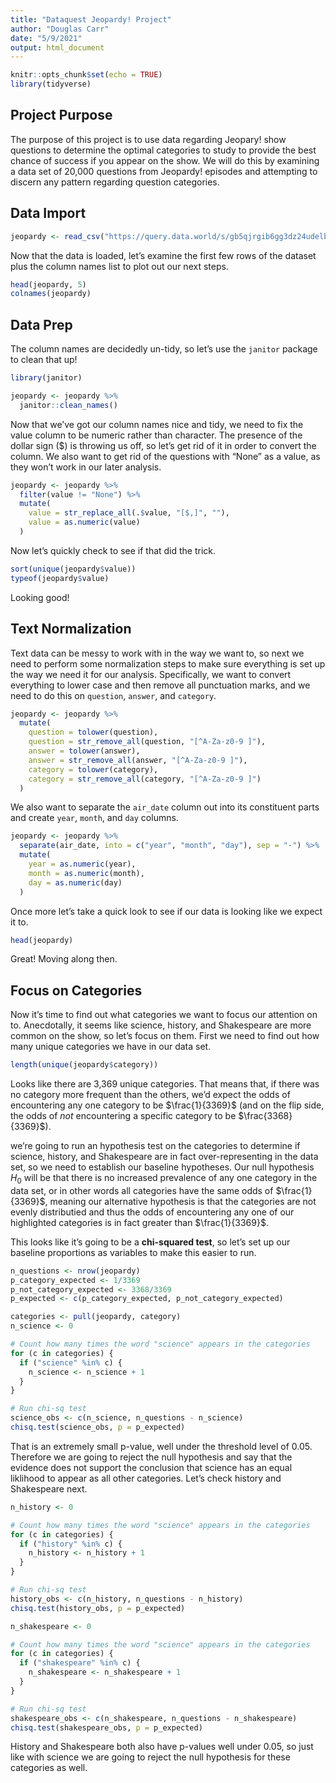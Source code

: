 ```yaml
---
title: "Dataquest Jeopardy! Project"
author: "Douglas Carr"
date: "5/9/2021"
output: html_document
---
```


```r
knitr::opts_chunk$set(echo = TRUE)
library(tidyverse)
```

## Project Purpose

The purpose of this project is to use data regarding Jeopary! show questions to determine the optimal categories to study to provide the best chance of success if you appear on the show.  We will do this by examining a data set of 20,000 questions from Jeopardy! episodes and attempting to discern any pattern regarding question categories.

## Data Import

```r
jeopardy <- read_csv("https://query.data.world/s/gb5qjrgib6gg3dz24udelbh7jqmpjt")
```

Now that the data is loaded, let's examine the first few rows of the dataset plus the column names list to plot out our next steps.

```r
head(jeopardy, 5)
colnames(jeopardy)
```

## Data Prep

The column names are decidedly un-tidy, so let's use the `janitor` package to clean that up!

```r
library(janitor)
```

```r
jeopardy <- jeopardy %>%
  janitor::clean_names()
```

Now that we've got our column names nice and tidy, we need to fix the value column to be numeric rather than character. The presence of the dollar sign ($) is throwing us off, so let's get rid of it in order to convert the column. We also want to get rid of the questions with "None" as a value, as they won't work in our later analysis.

```r
jeopardy <- jeopardy %>%
  filter(value != "None") %>%
  mutate(
    value = str_replace_all(.$value, "[$,]", ""),
    value = as.numeric(value)
  )
```

Now let's quickly check to see if that did the trick.

```r
sort(unique(jeopardy$value))
typeof(jeopardy$value)
```

Looking good!

## Text Normalization

Text data can be messy to work with in the way we want to, so next we need to perform some normalization steps to make sure everything is set up the way we need it for our analysis. Specifically, we want to convert everything to lower case and then remove all punctuation marks, and we need to do this on `question`, `answer`, and `category`.

```r
jeopardy <- jeopardy %>%
  mutate(
    question = tolower(question),
    question = str_remove_all(question, "[^A-Za-z0-9 ]"),
    answer = tolower(answer),
    answer = str_remove_all(answer, "[^A-Za-z0-9 ]"),
    category = tolower(category),
    category = str_remove_all(category, "[^A-Za-z0-9 ]")
  )
```

We also want to separate the `air_date` column out into its constituent parts and create `year`, `month`, and `day` columns.

```r
jeopardy <- jeopardy %>%
  separate(air_date, into = c("year", "month", "day"), sep = "-") %>%
  mutate(
    year = as.numeric(year),
    month = as.numeric(month),
    day = as.numeric(day)
  )
```

Once more let's take a quick look to see if our data is looking like we expect it to.

```r
head(jeopardy)
```

Great! Moving along then.

## Focus on Categories

Now it's time to find out what categories we want to focus our attention on to. Anecdotally, it seems like science, history, and Shakespeare are more common on the show, so let's focus on them. First we need to find out how many unique categories we have in our data set.

```r
length(unique(jeopardy$category))
```

Looks like there are 3,369 unique categories. That means that, if there was no category more frequent than the others, we'd expect the odds of encountering any one category to be $\frac{1}{3369}$ (and on the flip side, the odds of *not* encountering a specific category to be $\frac{3368}{3369}$).

we're going to run an hypothesis test on the categories to determine if science, history, and Shakespeare are in fact over-representing in the data set, so we need to establish our baseline hypotheses. Our null hypothesis $H_{0}$ will be that there is no increased prevalence of any one category in the data set, or in other words all categories have the same odds of $\frac{1}{3369}$, meaning our alternative hypothesis is that the categories are not evenly distributied and thus the odds of encountering any one of our highlighted categories is in fact greater than $\frac{1}{3369}$.

This looks like it's going to be a **chi-squared test**, so let's set up our baseline proportions as variables to make this easier to run.

```r
n_questions <- nrow(jeopardy)
p_category_expected <- 1/3369
p_not_category_expected <- 3368/3369
p_expected <- c(p_category_expected, p_not_category_expected)
```

```r
categories <- pull(jeopardy, category)
n_science <- 0

# Count how many times the word "science" appears in the categories
for (c in categories) {
  if ("science" %in% c) {
    n_science <- n_science + 1
  }
}

# Run chi-sq test
science_obs <- c(n_science, n_questions - n_science)
chisq.test(science_obs, p = p_expected)
```

That is an extremely small p-value, well under the threshold level of 0.05. Therefore we are going to reject the null hypothesis and say that the evidence does not support the conclusion that science has an equal liklihood to appear as all other categories. Let's check history and Shakespeare next.

```r
n_history <- 0

# Count how many times the word "science" appears in the categories
for (c in categories) {
  if ("history" %in% c) {
    n_history <- n_history + 1
  }
}

# Run chi-sq test
history_obs <- c(n_history, n_questions - n_history)
chisq.test(history_obs, p = p_expected)
```

```r
n_shakespeare <- 0

# Count how many times the word "science" appears in the categories
for (c in categories) {
  if ("shakespeare" %in% c) {
    n_shakespeare <- n_shakespeare + 1
  }
}

# Run chi-sq test
shakespeare_obs <- c(n_shakespeare, n_questions - n_shakespeare)
chisq.test(shakespeare_obs, p = p_expected)
```

History and Shakespeare both also have p-values well under 0.05, so just like with science we are going to reject the null hypothesis for these categories as well.